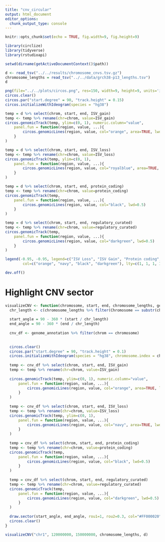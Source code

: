 ```yaml
---
title: "cnv_circular"
output: html_document
editor_options: 
  chunk_output_type: console
---
```


```r
knitr::opts_chunk$set(echo = TRUE, fig.width=9, fig.height=9)

library(circlize)
library(tidyverse)
library(rstudioapi)

setwd(dirname(getActiveDocumentContext()$path))
```



```r
d <- read_tsv("../../results/chromosome_cnvs.tsv.gz") 
chromosome_lengths = read_tsv("../../data/grch38-p13_lengths.tsv")
d
```


```r
png(file="../../plots/circos.png", res=150, width=9, height=9, units='in')
circos.clear()
circos.par("start.degree" = 90, "track.height" = 0.15)
circos.initializeWithIdeogram(species = "hg38")

temp = d %>% select(chrom, start, end, ISV_gain)
temp <- temp %>% rename(chr=chrom, value=ISV_gain)
circos.genomicTrack(temp, ylim=c(0, 1), numeric.column="value",
    panel.fun = function(region, value, ...){
        circos.genomicLines(region, value, col="orange", area=TRUE, lwd=0.3)
    }
)

temp = d %>% select(chrom, start, end, ISV_loss)
temp <- temp %>% rename(chr=chrom, value=ISV_loss)
circos.genomicTrack(temp, ylim=c(0, 1),
    panel.fun = function(region, value, ...){
        circos.genomicLines(region, value, col="royalblue", area=TRUE, lwd=0.3)
    }
)

temp = d %>% select(chrom, start, end, protein_coding)
temp <- temp %>% rename(chr=chrom, value=protein_coding)
circos.genomicTrack(temp,
    panel.fun = function(region, value, ...){
        circos.genomicLines(region, value, col="black", lwd=0.5)
    }
)

temp = d %>% select(chrom, start, end, regulatory_curated)
temp <- temp %>% rename(chr=chrom, value=regulatory_curated)
circos.genomicTrack(temp,
    panel.fun = function(region, value, ...){
        circos.genomicLines(region, value, col="darkgreen", lwd=0.5)
    }
)

legend(-0.95, -0.95, legend=c("ISV Loss", "ISV Gain", "Protein coding", "Curated Regulatory"),
        col=c("orange", "navy", "black", "darkgreen"), lty=c(1, 1, 1, 1), horiz=TRUE, bty="n", text.width=0.3)

dev.off()

```

# Highlight CNV sector 

```r
visualizeCNV <- function(chromosome, start, end, chromosome_lengths, genome_annotation){
  chr_length <- c(chromosome_lengths %>% filter(Chromosome == substr(chromosome, 4, 6)))$`Total length (bp)`
  
  start_angle = 90 - 360 * (start / chr_length)
  end_angle = 90 - 360 * (end / chr_length)
  
  cnv_df <- genome_annotation %>% filter(chrom == chromosome)
  
  
  circos.clear()
  circos.par("start.degree" = 90, "track.height" = 0.1)
  circos.initializeWithIdeogram(species = "hg38", chromosome.index = chromosome)
  
  temp <- cnv_df %>% select(chrom, start, end, ISV_gain)
  temp <- temp %>% rename(chr=chrom, value=ISV_gain)
  
  circos.genomicTrack(temp, ylim=c(0, 1), numeric.column="value",
      panel.fun = function(region, value, ...){
          circos.genomicLines(region, value, col="orange", area=TRUE, lwd=0.3)
      }
  )
  
  temp <- cnv_df %>% select(chrom, start, end, ISV_loss)
  temp <- temp %>% rename(chr=chrom, value=ISV_loss)
  circos.genomicTrack(temp, ylim=c(0, 1),
      panel.fun = function(region, value, ...){
          circos.genomicLines(region, value, col="navy", area=TRUE, lwd=0.3)
      }
  )
  
  temp = cnv_df %>% select(chrom, start, end, protein_coding)
  temp <- temp %>% rename(chr=chrom, value=protein_coding)
  circos.genomicTrack(temp,
      panel.fun = function(region, value, ...){
          circos.genomicLines(region, value, col="black", lwd=0.5)
      }
  )
  
  temp = cnv_df %>% select(chrom, start, end, regulatory_curated)
  temp <- temp %>% rename(chr=chrom, value=regulatory_curated)
  circos.genomicTrack(temp,
      panel.fun = function(region, value, ...){
          circos.genomicLines(region, value, col="darkgreen", lwd=0.5)
      }
  )
  
  draw.sector(start_angle, end_angle, rou1=1, rou2=0.3, col="#FF000020", clock.wise = TRUE)
  circos.clear()
}
```

```r
visualizeCNV("chr1", 120000000, 150000000, chromosome_lengths, d)
```

